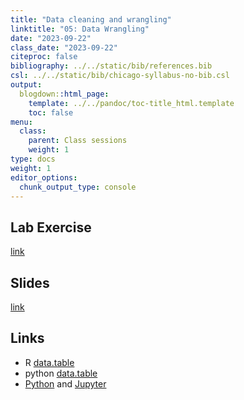 ```yaml
---
title: "Data cleaning and wrangling"
linktitle: "05: Data Wrangling"
date: "2023-09-22"
class_date: "2023-09-22"
citeproc: false
bibliography: ../../static/bib/references.bib
csl: ../../static/bib/chicago-syllabus-no-bib.csl
output:
  blogdown::html_page:
    template: ../../pandoc/toc-title_html.template
    toc: false
menu:
  class:
    parent: Class sessions
    weight: 1
type: docs
weight: 1
editor_options: 
  chunk_output_type: console
---
```


## Lab Exercise

[link](/PM566/assignment/05-lab)

## Slides

[link](/PM566/slides/05-data-wrangling/slides.html)

## Links

- R [data.table](https://rdatatable.gitlab.io/data.table/)
- python [data.table](https://github.com/h2oai/datatable)
- [Python](https://www.python.org/) and [Jupyter](https://jupyter.org/) 

